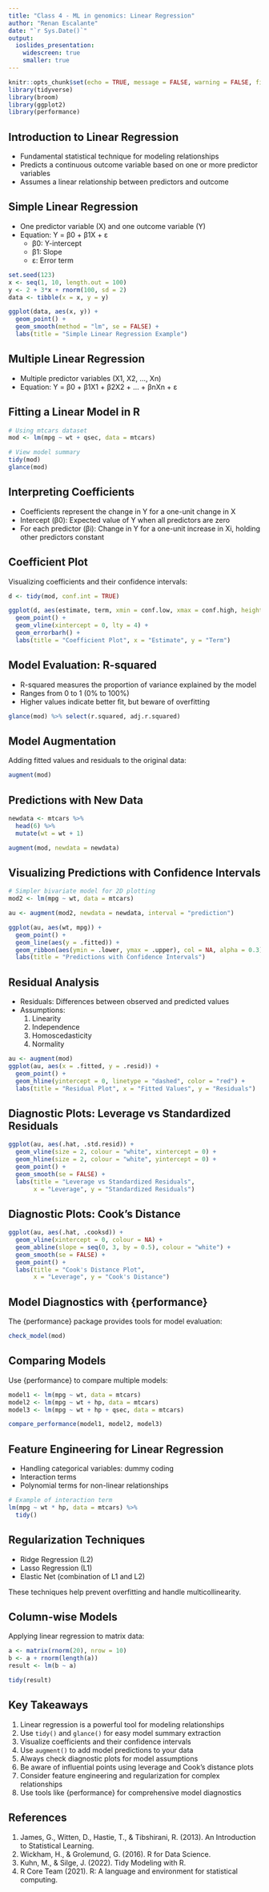 ```yaml
---
title: "Class 4 - ML in genomics: Linear Regression"
author: "Renan Escalante"
date: "`r Sys.Date()`"
output:
  ioslides_presentation:
    widescreen: true
    smaller: true
---
```


```r
knitr::opts_chunk$set(echo = TRUE, message = FALSE, warning = FALSE, fig.width = 6, fig.height = 3)
library(tidyverse)
library(broom)
library(ggplot2)
library(performance)
```

## Introduction to Linear Regression

- Fundamental statistical technique for modeling relationships
- Predicts a continuous outcome variable based on one or more predictor variables
- Assumes a linear relationship between predictors and outcome

## Simple Linear Regression

- One predictor variable (X) and one outcome variable (Y)
- Equation: Y = β0 + β1X + ε
  - β0: Y-intercept
  - β1: Slope
  - ε: Error term

```r
set.seed(123)
x <- seq(1, 10, length.out = 100)
y <- 2 + 3*x + rnorm(100, sd = 2)
data <- tibble(x = x, y = y)

ggplot(data, aes(x, y)) +
  geom_point() +
  geom_smooth(method = "lm", se = FALSE) +
  labs(title = "Simple Linear Regression Example")
```

## Multiple Linear Regression

- Multiple predictor variables (X1, X2, ..., Xn)
- Equation: Y = β0 + β1X1 + β2X2 + ... + βnXn + ε

## Fitting a Linear Model in R

```r
# Using mtcars dataset
mod <- lm(mpg ~ wt + qsec, data = mtcars)

# View model summary
tidy(mod)
glance(mod)
```

## Interpreting Coefficients

- Coefficients represent the change in Y for a one-unit change in X
- Intercept (β0): Expected value of Y when all predictors are zero
- For each predictor (βi): Change in Y for a one-unit increase in Xi, holding other predictors constant

## Coefficient Plot

Visualizing coefficients and their confidence intervals:

```r
d <- tidy(mod, conf.int = TRUE)

ggplot(d, aes(estimate, term, xmin = conf.low, xmax = conf.high, height = 0)) +
  geom_point() +
  geom_vline(xintercept = 0, lty = 4) +
  geom_errorbarh() +
  labs(title = "Coefficient Plot", x = "Estimate", y = "Term")
```

## Model Evaluation: R-squared

- R-squared measures the proportion of variance explained by the model
- Ranges from 0 to 1 (0% to 100%)
- Higher values indicate better fit, but beware of overfitting

```r
glance(mod) %>% select(r.squared, adj.r.squared)
```

## Model Augmentation

Adding fitted values and residuals to the original data:

```r
augment(mod)
```

## Predictions with New Data

```r
newdata <- mtcars %>%
  head(6) %>%
  mutate(wt = wt + 1)

augment(mod, newdata = newdata)
```

## Visualizing Predictions with Confidence Intervals

```r
# Simpler bivariate model for 2D plotting
mod2 <- lm(mpg ~ wt, data = mtcars)

au <- augment(mod2, newdata = newdata, interval = "prediction")

ggplot(au, aes(wt, mpg)) +
  geom_point() +
  geom_line(aes(y = .fitted)) +
  geom_ribbon(aes(ymin = .lower, ymax = .upper), col = NA, alpha = 0.3) +
  labs(title = "Predictions with Confidence Intervals")
```

## Residual Analysis

- Residuals: Differences between observed and predicted values
- Assumptions:
  1. Linearity
  2. Independence
  3. Homoscedasticity
  4. Normality

```r
au <- augment(mod)
ggplot(au, aes(x = .fitted, y = .resid)) +
  geom_point() +
  geom_hline(yintercept = 0, linetype = "dashed", color = "red") +
  labs(title = "Residual Plot", x = "Fitted Values", y = "Residuals")
```

## Diagnostic Plots: Leverage vs Standardized Residuals

```r
ggplot(au, aes(.hat, .std.resid)) +
  geom_vline(size = 2, colour = "white", xintercept = 0) +
  geom_hline(size = 2, colour = "white", yintercept = 0) +
  geom_point() +
  geom_smooth(se = FALSE) +
  labs(title = "Leverage vs Standardized Residuals",
       x = "Leverage", y = "Standardized Residuals")
```

## Diagnostic Plots: Cook's Distance

```r
ggplot(au, aes(.hat, .cooksd)) +
  geom_vline(xintercept = 0, colour = NA) +
  geom_abline(slope = seq(0, 3, by = 0.5), colour = "white") +
  geom_smooth(se = FALSE) +
  geom_point() +
  labs(title = "Cook's Distance Plot",
       x = "Leverage", y = "Cook's Distance")
```

## Model Diagnostics with {performance}

The {performance} package provides tools for model evaluation:

```r
check_model(mod)
```

## Comparing Models

Use {performance} to compare multiple models:

```r
model1 <- lm(mpg ~ wt, data = mtcars)
model2 <- lm(mpg ~ wt + hp, data = mtcars)
model3 <- lm(mpg ~ wt + hp + qsec, data = mtcars)

compare_performance(model1, model2, model3)
```

## Feature Engineering for Linear Regression

- Handling categorical variables: dummy coding
- Interaction terms
- Polynomial terms for non-linear relationships

```r
# Example of interaction term
lm(mpg ~ wt * hp, data = mtcars) %>% 
  tidy()
```

## Regularization Techniques

- Ridge Regression (L2)
- Lasso Regression (L1)
- Elastic Net (combination of L1 and L2)

These techniques help prevent overfitting and handle multicollinearity.

## Column-wise Models

Applying linear regression to matrix data:

```r
a <- matrix(rnorm(20), nrow = 10)
b <- a + rnorm(length(a))
result <- lm(b ~ a)

tidy(result)
```

## Key Takeaways

1. Linear regression is a powerful tool for modeling relationships
2. Use `tidy()` and `glance()` for easy model summary extraction
3. Visualize coefficients and their confidence intervals
4. Use `augment()` to add model predictions to your data
5. Always check diagnostic plots for model assumptions
6. Be aware of influential points using leverage and Cook's distance plots
7. Consider feature engineering and regularization for complex relationships
8. Use tools like {performance} for comprehensive model diagnostics

## References

1. James, G., Witten, D., Hastie, T., & Tibshirani, R. (2013). An Introduction to Statistical Learning.
2. Wickham, H., & Grolemund, G. (2016). R for Data Science.
3. Kuhn, M., & Silge, J. (2022). Tidy Modeling with R.
4. R Core Team (2021). R: A language and environment for statistical computing.